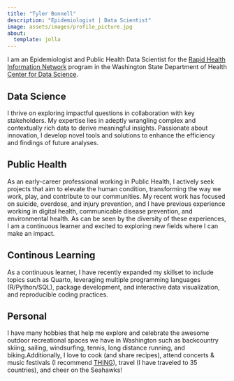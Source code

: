 ```yaml
---
title: "Tyler Bonnell"
description: "Epidemiologist | Data Scientist"
image: assets/images/profile_picture.jpg
about: 
  template: jolla
---
```


I am an Epidemiologist and Public Health Data Scientist for the [Rapid Health Information Network](https://doh.wa.gov/public-health-healthcare-providers/healthcare-professions-and-facilities/data-exchange/syndromic-surveillance-rhino) program in the Washington State Department of Health [Center for Data Science](https://doh.wa.gov/about-us/executive-offices/health-and-science/center-data-science). 

::: {.panel-tabset}


## **Data Science**

I thrive on exploring impactful questions in collaboration with key stakeholders. My expertise lies in adeptly wrangling complex and contextually rich data to derive meaningful insights. Passionate about innovation, I develop novel tools and solutions to enhance the efficiency and findings of future analyses.


## **Public Health**

As an early-career professional working in Public Health, I actively seek projects that aim to elevate the human condition, transforming the way we work, play, and contribute to our communities. My recent work has focused on suicide, overdose, and injury prevention, and I have previous experience working in digital health, communicable disease prevention, and environmental health. As can be seen by the diversity of these experiences, I am a continuous learner and excited to exploring new fields where I can make an impact.

## **Continous Learning**

As a continuous learner, I have recently expanded my skillset to include topics such as Quarto, leveraging multiple programming languages (R/Python/SQL), package development, and interactive data visualization, and reproducible coding practices.

## **Personal**

I have many hobbies that help me explore and celebrate the awesome outdoor recreational spaces we have in Washington such as backcountry skiing, sailing, windsurfing, tennis, long distance running, and biking.Additionally, I love to cook (and share recipes), attend concerts & music festivals (I recommend [THING](https://thingnw.org/)), travel (I have traveled to 35 countries), and cheer on the Seahawks!

:::
